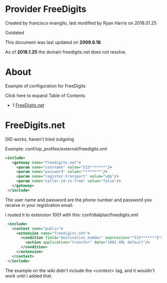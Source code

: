 
# Provider FreeDigits 

 Created by  francisco evangilo, last modified by  Ryan Harris on 2018.01.25

Outdated

This document was last updated on **2009.6.18**.

As of **2018.1.25** the domain freedigits.net does not resolve.

# About

Example of configuration for FreeDigits

Click here to expand Table of Contents

* 1 [FreeDigits.net](#freedigitsnet)

# FreeDigits.net

DID works, haven't tried outgoing

Example: conf/sip\_profiles/external/freedigits.xml

```xml
<include>
   <gateway name="freedigits.net">
     <param name="username" value="515*******"/>
     <param name="password" value="********"/>
     <param name="register-transport" value="udp"/>
     <param name="caller-id-in-from" value="false"/>
   </gateway>
 </include>
```

The user name and password are the phone number and password you receive in your registration email.

I routed it to extension 1001 with this: conf/dialplan/freedigits.xml

```xml
 <include>
   <context name="public">
     <extension name="freedigits.net">
       <condition field="destination_number" expression="^515*******$">
         <action application="transfer" data="1001 XML default"/>
       </condition>
     </extension>
   </context>
 </include>
```

The example on the wiki didn't include the &lt;context> tag, and it wouldn't work until I added that.


